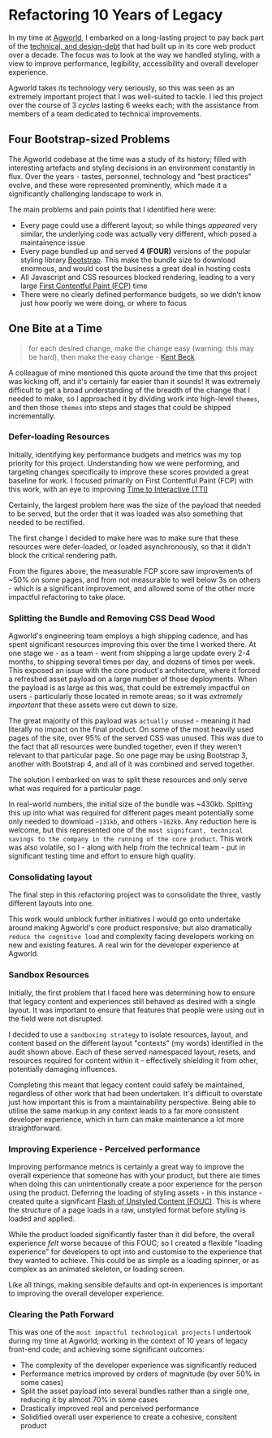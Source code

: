 
<Meta
  description='Refactoring 10 Years of Legacy'
  url='https://phobon.io/writing/refactoring-10-years-of-legacy'
  image='https://phobon.io/writing/refactoring-10-years-of-legacy/index.webp'
/>

# Refactoring 10 Years of Legacy

In my time at [Agworld](https://agworld.com), I embarked on a long-lasting project to pay back part of the [technical, and design-debt](https://en.wikipedia.org/wiki/Technical_debt) that had built up in its core web product over a decade. The focus was to look at the way we handled styling, with a view to improve performance, legibility, accessibility and overall developer experience.

Agworld takes its technology very seriously, so this was seen as an extremely important project that I was well-suited to tackle. I led this project over the course of 3 _cycles_ lasting 6 weeks each; with the assistance from members of a team dedicated to technical improvements.

## Four Bootstrap-sized Problems

The Agworld codebase at the time was a study of its history; filled with interesting artefacts and styling decisions in an environment constantly in flux. Over the years - tastes, personnel, technology and "best practices" evolve, and these were represented prominently, which made it a significantly challenging landscape to work in.

The main problems and pain points that I identified here were:

- Every page could use a different layout; so while things _appeared_ very similar, the underlying code was actually very different, which posed a maintainence issue
- Every page bundled up and served **4 (FOUR)** versions of the popular styling library [Bootstrap](https://getbootstrap.com/). This make the bundle size to download enormous, and would cost the business a great deal in hosting costs
- All Javascript and CSS resources blocked rendering, leading to a very large [First Contentful Paint (FCP)](https://web.dev/first-contentful-paint/) time
- There were no clearly defined performance budgets, so we didn't know just how poorly we were doing, or where to focus

<Figure caption='Results from a CSS audit'>
  <Picture
    src='/writing/refactoring-10-years-of-legacy/1-audit.webp'
    alt='Results from a CSS audit'
    width={2272}
    height={1848}
  />
</Figure>

## One Bite at a Time

> for each desired change, make the change easy (warning: this may be hard), then make the easy change - [Kent Beck](https://twitter.com/kentbeck/status/250733358307500032)

A colleague of mine mentioned this quote around the time that this project was kicking off, and it's certainly far easier than it sounds! It was extremely difficult to get a broad understanding of the breadth of the change that I needed to make, so I approached it by dividing work into high-level `themes`, and then those `themes` into steps and stages that could be shipped incrementally.

### Defer-loading Resources

Initially, identifying key performance budgets and metrics was my top priority for this project. Understanding how we were performing, and targeting changes specifically to improve these scores provided a great baseline for work. I focused primarily on First Contentful Paint (FCP) with this work, with an eye to improving [Time to Interactive (TTI)](https://web.dev/interactive/)

Certainly, the largest problem here was the size of the payload that needed to be served, but the order that it was loaded was also something that needed to be rectified.

The first change I decided to make here was to make sure that these resources were defer-loaded, or loaded asynchronously, so that it didn't block the critical rendering path.

<Figure caption='A small, but significant improvement'>
  <Picture
    src='/writing/refactoring-10-years-of-legacy/3-metrics.webp'
    alt='Screenshots of Lighthouse outputs for different pages'
    width={2272}
    height={1848}
  />
</Figure>

From the figures above, the measurable FCP score saw improvements of ~50% on some pages, and from not measurable to well below 3s on others - which is a significant improvement, and allowed some of the other more impactful refactoring to take place.

### Splitting the Bundle and Removing CSS Dead Wood

Agworld's engineering team employs a high shipping cadence, and has spent significant resources improving this over the time I worked there. At one stage we - as a team - went from shipping a large update every 2-4 months, to shipping several times per day, and dozens of times per week. This exposed an issue with the core product's architecture, where it forced a refreshed asset payload on a large number of those deployments. When the payload is as large as this was, that could be extremely impactful on users - particularly those located in remote areas; so it was _extremely important_ that these assets were cut down to size.

<Figure caption='Significant, blocking resource payloads'>
  <Picture
    src='/writing/refactoring-10-years-of-legacy/2-blocking_payloads.webp'
    alt='Graph showing size and impact of web resources'
    width={905}
    height={535}
  />
</Figure>

The great majority of this payload was `actually unused` - meaning it had literally no impact on the final product. On some of the most heavily used pages of the site, over 95% of the served CSS was unused. This was due to the fact that all resources were bundled together, even if they weren't relevant to that particular page. So one page may be using Bootstrap 3, another with Bootstrap 4, and all of it was combined and served together.

The solution I embarked on was to split these resources and only serve what was required for a particular page.

<Figure caption='Removing and splitting resources'>
  <Picture
    src='/writing/refactoring-10-years-of-legacy/5-payloads.webp'
    alt='Screenshots of Github comments and PRs showing number of lines removed'
    width={676}
    height={439}
  />
</Figure>

In real-world numbers, the initial size of the bundle was ~430kb. Spltting this up into what was required for different pages meant potentially some only needed to download `~131kb`, and others `~162kb`. Any reduction here is welcome, but this represented one of the `most signifcant, technical savings to the company in the running of the core product`. This work was also volatile, so I - along with help from the technical team - put in significant testing time and effort to ensure high quality.

### Consolidating layout

The final step in this refactoring project was to consolidate the three, vastly different layouts into one.

<Figure caption="Auditing layouts in Agworld's web product">
  <Picture
    src='/writing/refactoring-10-years-of-legacy/4-layouts.webp'
    alt='Spreadsheet showing an audit of layouts and pages'
    width={1100}
    height={1136}
  />
</Figure>

This work would unblock further initiatives I would go onto undertake around making Agworld's core product responsive; but also dramatically `reduce the cognitive load` and complexity facing developers working on new and existing features. A real win for the developer experience at Agworld.

### Sandbox Resources

Initially, the first problem that I faced here was determining how to ensure that legacy content and experiences still behaved as desired with a single layout. It was important to ensure that features that people were using out in the field were not disrupted.

<Figure caption='Uh oh! I think I broke something...'>
  <Picture
    src='/writing/refactoring-10-years-of-legacy/uh_oh.webp'
    alt='The broken layouts along the way'
    width={1163}
    height={890}
  />
</Figure>

I decided to use a `sandboxing strategy` to isolate resources, layout, and content based on the different layout "contexts" (my words) identified in the audit shown above. Each of these served namespaced layout, resets, and resources required for content within it - effectively shielding it from other, potentially damaging influences.

<FigureGrid caption='Subtle changes and improvements in consistency of experience'>
  <Picture
    src='/writing/refactoring-10-years-of-legacy/consistent_design.webp'
    alt='Small changes in overall design'
    width={692}
    height={209}
  />
  <Picture
    src='/writing/refactoring-10-years-of-legacy/consistent_design2.webp'
    alt='Small changes in overall design'
    width={1130}
    height={579}
  />
</FigureGrid>

Completing this meant that legacy content could safely be maintained, regardless of other work that had been undertaken. It's difficult to overstate just how important this is from a maintainability perspective. Being able to utilise the same markup in any context leads to a far more consistent developer experience, which in turn can make maintenance a lot more straightforward.

### Improving Experience - Perceived performance

Improving performance metrics is certainly a great way to improve the overall experience that someone has with your product, but there are times when doing this can unintentionally create a poor experience for the person using the product. Deferring the loading of styling assets - in this instance - created quite a significant [Flash of Unstyled Content (FOUC)](https://en.wikipedia.org/wiki/Flash_of_unstyled_content). This is where the structure of a page loads in a raw, unstyled format before styling is loaded and applied.

While the product loaded significantly faster than it did before, the overall experience _felt_ worse because of this FOUC; so I created a flexible "loading experience" for developers to opt into and customise to the experience that they wanted to achieve. This could be as simple as a loading spinner, or as complex as an animated skeleton, or loading screen.

<Figure caption='A simple loading experience'>
  <Picture
    src='/writing/refactoring-10-years-of-legacy/fouc.gif'
    alt='Animated image demonstrating the simple loading experience'
    width={1270}
    height={806}
  />
</Figure>

Like all things, making sensible defaults and opt-in experiences is important to improving the overall developer experience.

### Clearing the Path Forward

This was one of the `most impactful technological projects` I undertook during my time at Agworld; working in the context of 10 years of legacy front-end code; and achieving some significant outcomes:

- The complexity of the developer experience was significantly reduced
- Performance metrics improved by orders of magnitude (by over 50% in some cases)
- Split the asset payload into several bundles rather than a single one, reducing it by almost 70% in some cases
- Drastically improved real and perceived performance
- Solidified overall user experience to create a cohesive, consitent product
